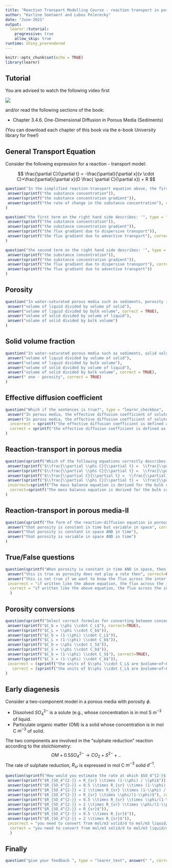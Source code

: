 ```yaml
---
title: "Reaction Transport Modelling Course - reaction transport in porous media"
author: "Karline Soetaert and Lubos Polerecky"
date: "June-2021"
output: 
  learnr::tutorial:
    progressive: true
    allow_skip: true
runtime: shiny_prerendered
---
```


```r
knitr::opts_chunk$set(echo = TRUE)
library(learnr)
```

## Tutorial

You are advised to watch the following video first 

![](https://www.youtube.com/watch?v=zAj4m6tGDhQ&list=PLx8PHcDdmF-uD1Pr07TU9SzlhlGpfrxqn&index=13)

and/or read the following sections of the book:

* Chapter 3.4.6. One-Dimensional Diffusion in Porous Media (Sediments)

(You can download each chapter of this book via the e-book University library for free!)

## General Transport Equation

Consider the following expression for a reaction - transport model:

$$
\frac{\partial C}{\partial t} =  -\frac{\partial}{\partial x}(v \cdot C)+\frac{\partial}{\partial x}(D \frac{ \partial C}{\partial x}) + R
$$

```r
question("In the simplified reaction-transport equation above, the first term on the left hand side describes: ", type = "learnr_checkbox",
 answer(sprintf("the substance concentration")),
 answer(sprintf("the substance concentration gradient")),
 answer(sprintf("the rate of change in the substance concentration"), correct = TRUE)
)  
```


```r
question("the first term on the right hand side describes: '", type = "learnr_checkbox",
 answer(sprintf("the substance concentration")),
 answer(sprintf("the substance concentration gradient")),
 answer(sprintf("the flux gradient due to dispersive transport")),
 answer(sprintf("the flux gradient due to advective transport"), correct = TRUE)
)  
```

```r
question("the second term on the right hand side describes: '", type = "learnr_checkbox",
 answer(sprintf("the substance concentration")),
 answer(sprintf("the substance concentration gradient")),
 answer(sprintf("the flux gradient due to dispersive transport"), correct = TRUE),
 answer(sprintf("the flux gradient due to advective transport"))
)  
```

## Porosity

```r
question("In water-saturated porous media such as sediments, porosity is defined as", type = "learnr_checkbox",
 answer("volume of liquid divided by volume of solid"),
 answer("volume of liquid divided by bulk volume", correct = TRUE),
 answer("volume of solid divided by volume of liquid"),
 answer("volume of solid divided by bulk volume")
)  
```

## Solid volume fraction

```r
question("In water-saturated porous media such as sediments, solid volume fraction is defined as", type = "learnr_checkbox",
 answer("volume of liquid divided by volume of solid"),
 answer("volume of liquid divided by bulk volume"),
 answer("volume of solid divided by volume of liquid"),
 answer("volume of solid divided by bulk volume", correct = TRUE),
 answer(" one - porosity", correct = TRUE)  
)  
```

## Effective diffusion coefficient

```r
question("Which if the sentences is true?", type = "learnr_checkbox",
 answer("In porous media, the effective diffusion coefficient of solutes is [smaller] than the molecular diffusion coefficient.", correct=TRUE),
 answer("In porous media, the effective diffusion coefficient of solutes is [larger] than the molecular diffusion coefficient."),
  incorrect = sprintf("the effective diffusion coefficient is defined as the molecular diffusion coefficient $\\times$ the porosity - and porosity is always < 1"),
  correct = sprintf("the effective diffusion coefficient is defined as the molecular diffusion coefficient $\\times$ the porosity - and porosity is always < 1")
)  
```

## Reaction-transport in porous media

```r
question(sprintf("Which of the following equations correctly describes the reaction diffusion equation of a dissolved substance C in a water-saturated porous medium with porosity $\\phi$?"), type = "learnr_checkbox",
 answer(sprintf("$\\frac{\\partial \\phi C}{\\partial t} =  \\frac{\\partial}{\\partial x}(\\phi D \\frac{ \\partial C}{\\partial x}) + \\phi R$"), correct=TRUE),
 answer(sprintf("$\\frac{\\partial \\phi C}{\\partial t} =  \\frac{\\partial}{\\partial x}(D \\frac{ \\partial (\\phi C)}{\\partial x}) + \\phi R$")),
 answer(sprintf("$\\frac{\\partial C}{\\partial t} =  \\frac{\\partial}{\\partial x}(\\phi D \\frac{ \\partial C}{\\partial x}) + \\phi R$")),
 answer(sprintf("$\\frac{\\partial \\phi C}{\\partial t} =  \\frac{\\partial}{\\partial x}(D \\frac{ \\partial C}{\\partial x}) + R$")),
 incorrect=sprintf("The mass balance equation is derived for the bulk concentration, $\\phi C$ (on left hand side). However, the diffusion takes place in the liquid phase, hence the term $\\phi D \\frac{ \\partial C}{\\partial x}$ for the diffusion, where $D \\frac{ \\partial C}{\\partial x}$ is diffusion in the liquid phase, and $\\phi D \\frac{ \\partial C}{\\partial x}$ is diffusion in the bulk phase"),  
  correct=sprintf("The mass balance equation is derived for the bulk concentration, $\\phi C$ (on left hand side). However, the diffusion takes place in the liquid phase, hence the term $\\phi D \\frac{ \\partial C}{\\partial x}$ for the diffusion, where $D \\frac{ \\partial C}{\\partial x}$ is diffusion in the liquid phase, and $\\phi D \\frac{ \\partial C}{\\partial x}$ is diffusion in the bulk phase")
)  
```

## Reaction-transport in porous media-II

```r
question(sprintf("The form of the reaction-diffusion equation in porous media is usually written as: $\\frac{\\partial C}{\\partial t} = \\frac{1}{\\phi_x}  \\frac{\\partial}{\\partial x}(\\phi_x D \\frac{ \\partial C}{\\partial x}) + R$ - this assumes: "), type = "learnr_checkbox",
 answer("that porosity is constant in time but variable in space", correct=TRUE),
 answer("that porosity is constant in space AND in time"),
 answer("that porosity is variable in space AND in time")
)  
```

## True/False questions

```r
question(sprintf("When porosity is constant in time AND in space, then we don't need to know the porosity, and the following equation fully determines the diffusion model in saturated sediments: $\\frac{\\partial C}{\\partial t} = \\frac{\\partial}{\\partial x}(D \\frac{ \\partial C}{\\partial x})$ "), type = "learnr_checkbox",
 answer("this is true as porosity does not play a role then", correct=FALSE),
 answer("this is not true if we want to know the flux across the interface", correct=TRUE),
 incorrect = "if written like the above equation, the flux across the interface needs to be multiplied with porosity to have the correct units of mol / m2 total surface / time ",
  correct = "if written like the above equation, the flux across the interface needs to be multiplied with porosity to have the correct units of mol / m2 total surface / time "
  )  
```

## Porosity conversions
```r
question(sprintf("Select correct formulas for converting between concentrations per bulk volume ($C_b$), per volume of liquid ($C_L$), and per volume of solid ($C_S$). Porosity is denoted by $\\phi$."),
 answer(sprintf("$C_b = \\phi \\cdot C_L$"), correct=TRUE),
 answer(sprintf("$C_L = \\phi \\cdot C_b$")),
 answer(sprintf("$C_b = (1-\\phi) \\cdot C_L$")),
 answer(sprintf("$C_L = (1-\\phi) \\cdot C_b$")),
 answer(sprintf("$C_b = \\phi \\cdot C_S$")),
 answer(sprintf("$C_S = \\phi \\cdot C_b$")),
 answer(sprintf("$C_b = (1-\\phi) \\cdot C_S$"), correct=TRUE),
 answer(sprintf("$C_S = (1-\\phi) \\cdot C_b$")),
 incorrect = (sprintf("the units of $\\phi \\cdot C_L$ are $volume~of~Liquid~per~bulk \\times mol~per~ volume~Liquid$. This is equal to $mol~per~bulk$, the units of $C_b$")),
   correct = (sprintf("the units of $\\phi \\cdot C_L$ are $volume~of~Liquid~per~bulk \\times mol~per~ volume~Liquid$. This is equal to $mol~per~bulk$, the units of $C_b$ "))  
)
```

## Early diagenesis

Consider a two-component model in a porous media with porosity $\phi$. 

* Dissolved $SO_4^{2-}$ is a solute (e.g.,  whose concentration is in mol S $m^{-3}$ of liquid.
* Particulate organic matter (OM) is a solid whose concentration is in mol C $m^{-3}$ of solid. 

The two components are involved in the "sulphate reduction" reaction according to the stoichiometry:
$$
OM + 0.5 SO_4^{2-} \rightarrow CO_2 + S^{2-} +..
$$
The rate of sulphate reduction, $R_{sr}$ is expressed in mol C $m^{-3}$ solid $d^{-1}$.

```r
question(sprintf("How would you estimate the rate at which $SO_4^{2-}$ is removed?"),
 answer(sprintf("$R_{SO_4^{2-}} = R_{sr} \\times (1-\\phi) / \\phi$")),
 answer(sprintf("$R_{SO_4^{2-}} = 0.5 \\times R_{sr} \\times (1-\\phi) / \\phi$"), correct=TRUE),
 answer(sprintf("$R_{SO_4^{2-}} = 2 \\times R_{sr} \\times (1-\\phi) / \\phi$"), correct=FALSE),
 answer(sprintf("$R_{SO_4^{2-}} = R_{sr} \\times \\phi/(1-\\phi)$"), correct=FALSE),
 answer(sprintf("$R_{SO_4^{2-}} = 0.5 \\times R_{sr} \\times \\phi/(1-\\phi)$"), correct=FALSE),
 answer(sprintf("$R_{SO_4^{2-}} = 2 \\times R_{sr} \\times \\phi/(1-\\phi)$"), correct=FALSE),
 answer(sprintf("$R_{SO_4^{2-}} = R_{sr}$")),
 answer(sprintf("$R_{SO_4^{2-}} = 0.5 \\times R_{sr}$")),
 answer(sprintf("$R_{SO_4^{2-}} = 2 \\times R_{sr}$")),
 incorrect = "you need to convert from mol/m3 solid/d to mol/m3 liquid/d; only 0.5 mol of SO4 is consumed per mol of C respired",
  correct = "you need to convert from mol/m3 solid/d to mol/m3 liquid/d; only 0.5 mol of SO4 is consumed per mol of C respired"
  )
```

## Finally

```r
question("give your feedback ", type = "learnr_text", answer(" ", correct=TRUE), correct="thank you", incorrect = "thank you")
```

